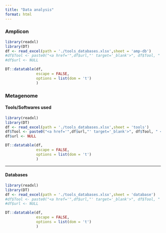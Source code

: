 ```yaml
---
title: "Data analysis"
format: html
---
```


### Amplicon

```r
library(readxl)
library(DT)
df <- read_excel(path = './tools_databases.xlsx',sheet = 'amp-db')
#df$Tool <- paste0("<a href='",df$url,"' target='_blank'>", df$Tool, " </a>")
#df$url <- NULL

DT::datatable(df,
              escape = FALSE,
              options = list(dom = 't')
              )
```

### Metagenome

#### **Tools/Softwares used**

```r
library(readxl)
library(DT)
df <- read_excel(path = './tools_databases.xlsx',sheet = 'tools')
df$Tool <- paste0("<a href='",df$url,"' target='_blank'>", df$Tool, " </a>")
df$url <- NULL

DT::datatable(df,
              escape = FALSE,
              options = list(dom = 't')
              )
```

------------------------------------------------------------------------

#### **Databases**

```r
library(readxl)
library(DT)
df <- read_excel(path = './tools_databases.xlsx',sheet = 'database')
#df$Tool <- paste0("<a href='",df$url,"' target='_blank'>", df$Tool, " </a>")
#df$url <- NULL

DT::datatable(df,
              escape = FALSE,
              options = list(dom = 't')
              )
```

### 
